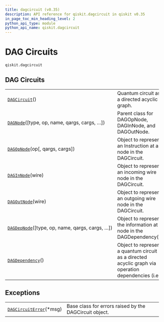 ```yaml
---
title: dagcircuit (v0.35)
description: API reference for qiskit.dagcircuit in qiskit v0.35
in_page_toc_min_heading_level: 2
python_api_type: module
python_api_name: qiskit.dagcircuit
---
```


<span id="module-qiskit.dagcircuit" />

<span id="qiskit-dagcircuit" />

<span id="dag-circuits-qiskit-dagcircuit" />

# DAG Circuits

`qiskit.dagcircuit`

## DAG Circuits

|                                                                                                                 |                                                                                                    |
| --------------------------------------------------------------------------------------------------------------- | -------------------------------------------------------------------------------------------------- |
| [`DAGCircuit`](qiskit.dagcircuit.DAGCircuit "qiskit.dagcircuit.DAGCircuit")()                                   | Quantum circuit as a directed acyclic graph.                                                       |
| [`DAGNode`](qiskit.dagcircuit.DAGNode "qiskit.dagcircuit.DAGNode")(\[type, op, name, qargs, cargs, …])          | Parent class for DAGOpNode, DAGInNode, and DAGOutNode.                                             |
| [`DAGOpNode`](qiskit.dagcircuit.DAGOpNode "qiskit.dagcircuit.DAGOpNode")(op\[, qargs, cargs])                   | Object to represent an Instruction at a node in the DAGCircuit.                                    |
| [`DAGInNode`](qiskit.dagcircuit.DAGInNode "qiskit.dagcircuit.DAGInNode")(wire)                                  | Object to represent an incoming wire node in the DAGCircuit.                                       |
| [`DAGOutNode`](qiskit.dagcircuit.DAGOutNode "qiskit.dagcircuit.DAGOutNode")(wire)                               | Object to represent an outgoing wire node in the DAGCircuit.                                       |
| [`DAGDepNode`](qiskit.dagcircuit.DAGDepNode "qiskit.dagcircuit.DAGDepNode")(\[type, op, name, qargs, cargs, …]) | Object to represent the information at a node in the DAGDependency().                              |
| [`DAGDependency`](qiskit.dagcircuit.DAGDependency "qiskit.dagcircuit.DAGDependency")()                          | Object to represent a quantum circuit as a directed acyclic graph via operation dependencies (i.e. |

## Exceptions

|                                                                                                   |                                                        |
| ------------------------------------------------------------------------------------------------- | ------------------------------------------------------ |
| [`DAGCircuitError`](qiskit.dagcircuit.DAGCircuitError "qiskit.dagcircuit.DAGCircuitError")(\*msg) | Base class for errors raised by the DAGCircuit object. |

